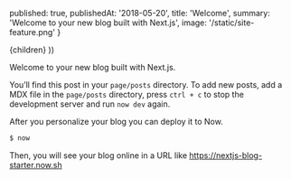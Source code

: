 
  published: true,
  publishedAt: '2018-05-20',
  title: 'Welcome',
  summary: 'Welcome to your new blog built with Next.js',
  image: '/static/site-feature.png'
}

  <BlogPost path={router.pathname} meta={meta}>
    {children}
  </BlogPost>
))

Welcome to your new blog built with Next.js.

You&rsquo;ll find this post in your `page/posts` directory. To add new posts, add a MDX file in the `page/posts` directory, press `ctrl + c` to stop the development server and run `now dev` again.

After you personalize your blog you can deploy it to Now.

```bash
$ now
```

Then, you will see your blog online in a URL like https://nextjs-blog-starter.now.sh
